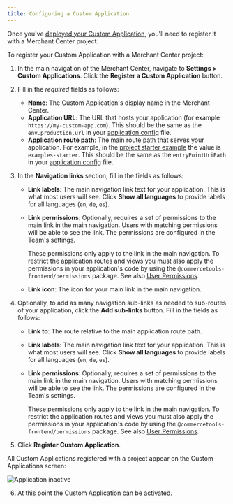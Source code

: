 ```yaml
---
title: Configuring a Custom Application
---
```


Once you've [deployed your Custom Application](/deployment/production-build), you'll need to register it with a Merchant Center project.

To register your Custom Application with a Merchant Center project:

1. In the main navigation of the Merchant Center, navigate to **Settings > Custom Applications**. Click the **Register a Custom Application** button.

2. Fill in the _required_ fields as follows:
    * **Name**: The Custom Application's display name in the Merchant Center.
    * **Application URL**: The URL that hosts your application (for example `https://my-custom-app.com`). This should be the same as the `env.production.url` in your [application config](/development/application-config) file.
    * **Application route path**: The main route path that serves your application. For example, in the [project starter example](https://github.com/commercetools/merchant-center-application-kit/tree/main/application-templates/starter) the value is `examples-starter`. This should be the same as the `entryPointUriPath` in your [application config](/development/application-config) file.

3. In the **Navigation links** section, fill in the fields as follows:
    * **Link labels**: The main navigation link text for your application. This is what most users will see. Click **Show all languages** to provide labels for all languages (`en`, `de`, `es`).
    * **Link permissions**: Optionally, requires a set of permissions to the main link in the main navigation. Users with matching permissions will be able to see the link. The permissions are configured in the Team's settings.<br/>

      <Warning>

      These permissions only apply to the link in the main navigation. To restrict the application routes and views you must also apply the permissions in your application's code by using the `@commercetools-frontend/permissions` package. See also [User Permissions](/main-concepts/user-permissions).

      </Warning>

    * **Link icon**: The icon for your main link in the main navigation.

4. Optionally, to add as many navigation sub-links as needed to sub-routes of your application, click the **Add sub-links** button. Fill in the fields as follows:
    * **Link to**: The route relative to the main application route path.
    * **Link labels**: The main navigation link text for your application. This is what most users will see. Click **Show all languages** to provide labels for all languages (`en`, `de`, `es`).
    * **Link permissions**: Optionally, requires a set of permissions to the main link in the main navigation. Users with matching permissions will be able to see the link. The permissions are configured in the Team's settings.

      <Warning>

      These permissions only apply to the link in the main navigation. To restrict the application routes and views you must also apply the permissions in your application's code by using the `@commercetools-frontend/permissions` package. See also [User Permissions](/main-concepts/user-permissions).

      </Warning>

5. Click **Register Custom Application**.

  All Custom Applications registered with a project appear on the Custom Applications screen:

  ![Application inactive](/images/mc-apps-inactive.png)

6. At this point the Custom Application can be [activated](/register-applications/activating-a-custom-application).
